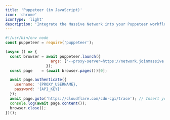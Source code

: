 ```yaml
---
title: 'Puppeteer (in JavaScript)'
icon: 'chrome'
iconType: 'light'
description: 'Integrate the Massive Network into your Puppeteer workflows by setting the `--proxy-server` launch flag then calling a page object’s `authenticate` method:'
---
```


```javascript
#!/usr/bin/env node
const puppeteer = require('puppeteer');

(async () => {
  const browser = await puppeteer.launch({
                    args: ['--proxy-server=https://network.joinmassive.com:65535']
                  });
  const page    = (await browser.pages())[0];

  await page.authenticate({
    username: '{PROXY_USERNAME},
    password: '{API_KEY}'
  });
  await page.goto('https://cloudflare.com/cdn-cgi/trace'); // Insert your target URL here
  console.log(await page.content());
  browser.close();
})();
```